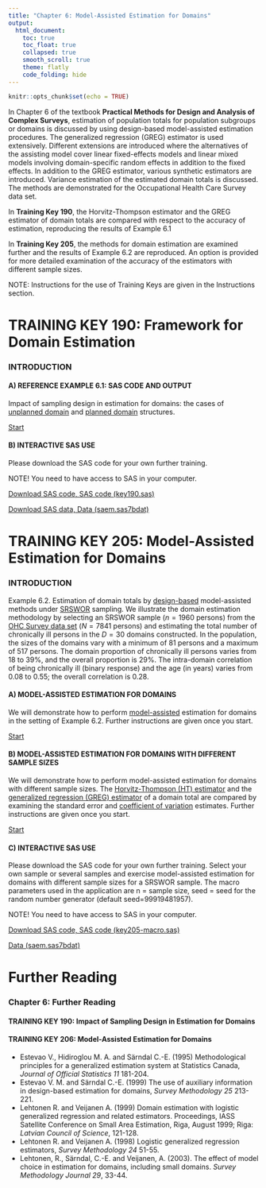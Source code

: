 ```yaml
---
title: "Chapter 6: Model-Assisted Estimation for Domains"
output: 
  html_document:
    toc: true
    toc_float: true
    collapsed: true
    smooth_scroll: true
    theme: flatly
    code_folding: hide
---
```


```r
knitr::opts_chunk$set(echo = TRUE)
```

In Chapter 6 of the textbook **Practical Methods for Design and Analysis of Complex Surveys**, estimation of population totals for population subgroups or domains is discussed by using design-based model-assisted estimation procedures. The generalized regression (GREG) estimator is used extensively. Different extensions are introduced where the alternatives of the assisting model cover linear fixed-effects models and linear mixed models involving domain-specific random effects in addition to the fixed effects. In addition to the GREG estimator, various synthetic estimators are introduced. Variance estimation of the estimated domain totals is discussed. The methods are demonstrated for the Occupational Health Care Survey data set.

In **Training Key 190**, the Horvitz-Thompson estimator and the GREG estimator of domain totals are compared with respect to the accuracy of estimation, reproducing the results of Example 6.1

In **Training Key 205**, the methods for domain estimation are examined further and the results of Example 6.2 are reproduced. An option is provided for more detailed examination of the accuracy of the estimators with different sample sizes.

NOTE: Instructions for the use of Training Keys are given in the Instructions section.


# TRAINING KEY 190: Framework for Domain Estimation

### INTRODUCTION

#### A) REFERENCE EXAMPLE 6.1: SAS CODE AND OUTPUT

Impact of sampling design in estimation for domains: the cases of [unplanned domain](concepts/concepts.html) and [planned domain](concepts/concepts.html) structures.
 
<a href="Keys/key190/intro.htm" target="_blank">Start</a> 


#### B) INTERACTIVE SAS USE

Please download the SAS code for your own further training.

NOTE! You need to have access to SAS in your computer.

<a href="Keys/key190/Key190.sas" target="_blank">Download SAS code, SAS code (key190.sas)</a>  

<a href="Datat/saem.sas7bdat" target="_blank">Download SAS data, Data (saem.sas7bdat)</a> 


# TRAINING KEY 205: Model-Assisted Estimation for Domains

### INTRODUCTION

Example 6.2. Estimation of domain totals by [design-based](concepts/concepts.html) model-assisted methods under [SRSWOR](concepts/concepts.html) sampling. We illustrate the domain estimation methodology by selecting an SRSWOR sample ($n = 1960$ persons) from the [OHC Survey data set](concepts/concepts.html) ($N = 7841$ persons) and estimating the total number of chronically ill persons in the $D = 30$ domains constructed. In the population, the sizes of the domains vary with a minimum of 81 persons and a maximum of 517 persons. The domain proportion of chronically ill persons varies from 18 to 39%, and the overall proportion is 29%. The intra-domain correlation of being chronically ill (binary response) and the age (in years) varies from 0.08 to 0.55; the overall correlation is 0.28.


#### A) MODEL-ASSISTED ESTIMATION FOR DOMAINS

We will demonstrate how to perform [model-assisted](concepts/concepts.html) estimation for domains in the setting of Example 6.2. Further instructions are given once you start.
 
<a href="Keys/key205/model-assisted.htm" target="_blank">Start</a>  


#### B) MODEL-ASSISTED ESTIMATION FOR DOMAINS WITH DIFFERENT SAMPLE SIZES

We will demonstrate how to perform model-assisted estimation for domains with different sample sizes. The [Horvitz-Thompson (HT) estimator](concepts/concepts.html) and the [generalized regression (GREG) estimator](concepts/concepts.html) of a domain total are compared by examining the standard error and [coefficient of variation](concepts/concepts.html) estimates. Further instructions are given once you start.

<a href="Keys/key205/simulateframe.htm" target="_blank">Start</a>   
 

#### C) INTERACTIVE SAS USE

Please download the SAS code for your own further training. Select your own sample or several samples and exercise model-assisted estimation for domains with different sample sizes for a SRSWOR sample. The macro parameters used in the application are n = sample size, seed = seed for the random number generator (default seed=99919481957).

NOTE! You need to have access to SAS in your computer.
 
<a href="Keys/key205/key205-macro.sas" target="_blank">Download SAS code, SAS code (key205-macro.sas)</a> 

<a href="Datat/saem.sas7bdat" target="_blank">Data (saem.sas7bdat)</a>


# Further Reading

### Chapter 6: Further Reading

#### TRAINING KEY 190: Impact of Sampling Design in Estimation for Domains

#### TRAINING KEY 206: Model-Assisted Estimation for Domains

* Estevao V., Hidiroglou M. A. and Särndal C.-E. (1995) Methodological principles for a generalized estimation system at Statistics Canada, *Journal of Official Statistics 11* 181-204.
* Estevao V. M. and Särndal C.-E. (1999) The use of auxiliary information in design-based estimation for domains, *Survey Methodology 25* 213-221.
* Lehtonen R. and Veijanen A. (1999) Domain estimation with logistic generalized regression and related estimators. Proceedings, IASS Satellite Conference on Small Area Estimation, Riga, August 1999; Riga: *Latvian Council of Science*, 121-128.
* Lehtonen R. and Veijanen A. (1998) Logistic generalized regression estimators, *Survey Methodology 24* 51-55.
* Lehtonen, R., Särndal, C.-E. and Veijanen, A. (2003). The effect of model choice in estimation for domains, including small domains. *Survey Methodology Journal 29*, 33-44.


